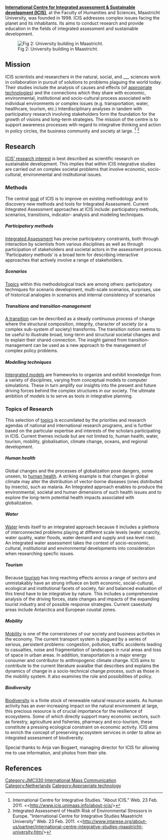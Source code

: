 [http://www.icis.unimaas.info/ '''International Centre for Integrated assessment & Sustainable development (ICIS)'''], at the Faculty of Humanities and Sciences, Maastricht University, was founded in 1998. ICIS addresses complex issues facing the planet and its inhabitants. Its aims to conduct research and provide education in the fields of integrated assessment and sustainable development.

[[Image:University building.jpeg|thumb|Fig 2: University building in Maastricht.]]
==Mission==
ICIS scientists and researchers in the natural, social, and ___ sciences work in collaboration in pursuit of solutions to problems plaguing the world today. Their studies include the analysis of causes and effects (of [[appropriate technologies]]) and the connections which they share with economic, environmental, institutional and socio-cultural process associated with individual environments or complex issues (e.g. transportation, water, healthcare, tourism, etc.)  Interdisciplinary analyses in tandem with participatory research involving stakeholders form the foundation for the growth of visions and long-term strategies. The mission of the centre is to support awareness processes with regard to integrative thinking and action in policy circles, the business community and society at large. <ref name="ICIS">International Centre for Integrative Studies. "About ICIS." Web. 23 Feb. 2011.  <<http://www.icis.unimaas.info/about-icis/></ref> <ref name="Intarese">Integrated Assessment of Health Risk of Environmental Stressors in Europe. "International Centre for Integrative Studies Maastricht University" Web. 23 Feb. 2011.  <<http://www.intarese.org/about-us/partner/international-centre-integrative-studies-maastricht-university.htm/></ref>

==Research==

[http://www.icis.unimaas.info/research-projects/ ICIS’ research interest] is best described as scientific research on sustainable development. This implies that within ICIS integrative studies are carried out on complex societal problems that involve economic, socio-cultural, environmental and institutional issues. 

===Methods===
The central [http://www.icis.unimaas.info/research-projects/ goal] of ICIS is to improve on existing methodology and to discovery new methods and tools for Integrated Assessment. Current Integrated Assessment approaches at ICIS include: participatory methods, scenarios, transitions, indicator- analysis and modeling techniques.

=====Participatory methods=====
[http://www.icis.unimaas.info/research-projects/ Integrated Assessment] has precise participatory constraints, both through interaction by scientists from various disciplines as well as through participation of stakeholders and societal actors in the assessment process. ‘Participatory methods’ is a broad term for describing interactive approaches that actively involve a range of stakeholders.

=====Scenarios=====
[http://www.icis.unimaas.info/research-projects/ Topics] within this methodological track are among others: participatory techniques for scenario development, multi-scale scenarios, surprises, use of historical analogies in scenarios and internal consistency of scenarios

=====Transitions and transition-management=====
[http://www.icis.unimaas.info/research-projects/ A transition] can be described as a steady continuous process of change where the structural composition, integrity, character of society (or a complex sub-system of society) transforms. The transition notion seems to be useful to illustrate broad, long-term and structural societal changes and to explain their shared connection. The insight gained from transition-management can be used as a new approach to the management of complex policy problems.

=====Modelling techniques=====
[http://www.icis.unimaas.info/research-projects/ Intergrated models] are frameworks to organize and exhibit knowledge from a variety of disciplines, varying from conceptual models to computer simulations. These in turn amplify our insights into the present and future driving forces behind the complex structures in our society. The ultimate ambition of models is to serve as tools in integrative planning.

===Topics of Research===
This selection of [http://www.icis.unimaas.info/research-projects/ topics] is eccumilated by the priorities and research agendas of national and international research programs, and is further based on the particular expertise and interests of the scholars participating in ICIS. Current themes include but are not limited to, human health, water, tourism, mobility, globalisation, climate change, oceans, and regional development.

=====Human health=====
Global changes and the processes of globalization pose dangers, some unseen, to [http://www.icis.unimaas.info/research-projects/ human health]. A striking example is that changes in global climate may alter the distribution of vector-borne diseases (ones distributed by insects), such as malaria. An Integrated approach enables to produce the environmental, societal and human dimensions of such health issues and to explore the long-term potential health impacts associated with globalization.

=====Water=====
[http://www.icis.unimaas.info/research-projects/ Water] lends itself to an integrated approach because it includes a plethora of interconnected problems playing at different scale levels (water scarcity, water quality, water floods, water demand and supply and sea level rise). An integrated water assessment takes the context of socio-economic, cultural, institutional and environmental developments into consideration when researching specfic issues.

=====Tourism=====
Because [http://www.icis.unimaas.info/research-projects/ tourism] has long reaching effects across a range of sectors and unmistakably have an strong influece on both economic, social-cultural, ecological and institutional facets of society, fair and balanced evaluation of this trend have to be integrative by nature. This includes a comprehensive analysis of the driving forces, state changes and impacts of the expanding tourist industry and of possible response strategies. Current casestudy areas include Antarctica and European coustal zones.

=====Mobility=====
[http://www.icis.unimaas.info/research-projects/ Mobility] is one of the cornerstones of our society and business activities in the economy. The current transport system is plagued by a series of serious, persistent problems: congestion, pollution, traffic accidents leading to casualties, noise and fragmentation of landscapes in rural areas and loss of space in urban areas. In addition, transportation is a major energy consumer and contributor to anthropogenic climate change. ICIS aims to contribute to the current literature avaialbe that describes and explains the dynamics of change in a socio-technical change process, such as those in the mobility system. It also examines the role and possibilities of policy.

=====Biodiversity=====
[http://www.icis.unimaas.info/research-projects/ Biodiversity] is a finite stock of renewable natural resource assets. As human activity has an ever-increasing impact on the natural environment at large, this precious resource is of crucial importance for the resilience of ecosystems. Some of which directly support many economic sectors, such as forestry, agriculture and fisheries, pharmacy and eco-tourism, these constitute a pressing ecological constraint on economic activity. ICIS aims to enrich the concept of preserving ecosystem services in order to allow an integrated assessment of biodiversity.

Special thanks to Anja van Bogaert, managing director for ICIS for allowing me to use information, and photos from their site.

==References==
{{Reflist}}

[[Category:JMC330 International Mass Communication]]
[[Category:Netherlands]]
[[Category:Appropriate technology]]